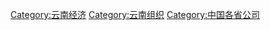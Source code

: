 {{Category diffuse}}

[[Category:云南经济|Category:云南经济]]
[[Category:云南组织|Category:云南组织]]
[[Category:中国各省公司|Category:中国各省公司]]